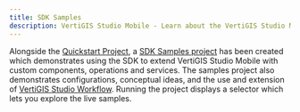 ```yaml
---
title: SDK Samples
description: VertiGIS Studio Mobile - Learn about the VertiGIS Studio Mobile SDK Samples project
---
```



Alongside the [Quickstart Project](https://github.com/geocortex/vertigis-mobile-quickstart), a [SDK Samples project](https://github.com/geocortex/vertigis-mobile-samples) has been created which demonstrates using the SDK to extend VertiGIS Studio Mobile with custom components, operations and services. The samples project also demonstrates configurations, conceptual ideas, and the use and extension of [VertiGIS Studio Workflow](../workflow/overview.mdx). Running the project displays a selector which lets you explore the live samples.

<UseCaseContainer>
    <UseCaseCard
        title="Quickstart"
        description="Check out the VertiGIS Studio Mobile SDK Quickstart Project."
        link="https://github.com/geocortex/vertigis-mobile-quickstart"
    />
    <UseCaseCard
        title="SDK Samples"
        description="Check out the VertiGIS Studio Mobile SDK Samples Project."
        link="https://github.com/geocortex/vertigis-mobile-samples"
    />
</UseCaseContainer>
